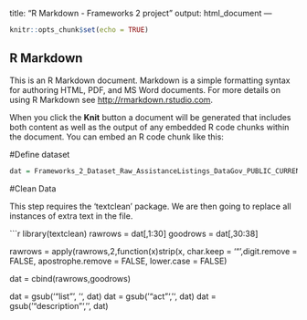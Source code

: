 
title: "R Markdown - Frameworks 2 project"
output: html_document
---

```r
knitr::opts_chunk$set(echo = TRUE)
```

## R Markdown

This is an R Markdown document. Markdown is a simple formatting syntax for authoring HTML, PDF, and MS Word documents. For more details on using R Markdown see <http://rmarkdown.rstudio.com>.

When you click the **Knit** button a document will be generated that includes both content as well as the output of any embedded R code chunks within the document. You can embed an R code chunk like this:

#Define dataset

```r
dat = Frameworks_2_Dataset_Raw_AssistanceListings_DataGov_PUBLIC_CURRENT
```

#Clean Data

This step requires the 'textclean' package.  We are then going to replace all instances of extra text in the file.

```r
library(textclean)
rawrows = dat[,1:30]
goodrows = dat[,30:38]

rawrows = apply(rawrows,2,function(x)strip(x, char.keep = '"',digit.remove = FALSE, apostrophe.remove = FALSE, lower.case = FALSE)

dat = cbind(rawrows,goodrows)

dat = gsub('"list"', '', dat)
dat = gsub('"act"', '', dat)
dat = gsub('"description"', '', dat)